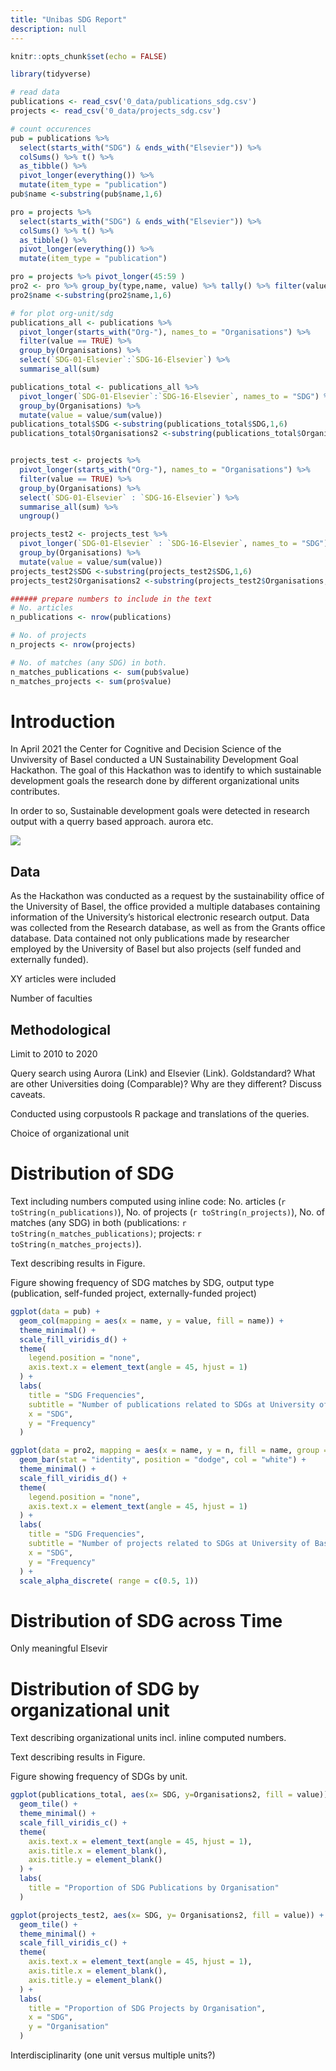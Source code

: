 ```yaml
---
title: "Unibas SDG Report"
description: null
---
```


```r
knitr::opts_chunk$set(echo = FALSE)

library(tidyverse)

# read data
publications <- read_csv('0_data/publications_sdg.csv')
projects <- read_csv('0_data/projects_sdg.csv')

# count occurences
pub = publications %>% 
  select(starts_with("SDG") & ends_with("Elsevier")) %>% 
  colSums() %>% t() %>% 
  as_tibble() %>% 
  pivot_longer(everything()) %>% 
  mutate(item_type = "publication")
pub$name <-substring(pub$name,1,6)

pro = projects %>% 
  select(starts_with("SDG") & ends_with("Elsevier")) %>% 
  colSums() %>% t() %>% 
  as_tibble() %>% 
  pivot_longer(everything()) %>% 
  mutate(item_type = "publication")

pro = projects %>% pivot_longer(45:59 )
pro2 <- pro %>% group_by(type,name, value) %>% tally() %>% filter(value == TRUE)
pro2$name <-substring(pro2$name,1,6)

# for plot org-unit/sdg
publications_all <- publications %>%
  pivot_longer(starts_with("Org-"), names_to = "Organisations") %>%
  filter(value == TRUE) %>%
  group_by(Organisations) %>%
  select(`SDG-01-Elsevier`:`SDG-16-Elsevier`) %>%
  summarise_all(sum) 

publications_total <- publications_all %>%
  pivot_longer(`SDG-01-Elsevier`:`SDG-16-Elsevier`, names_to = "SDG") %>% 
  group_by(Organisations) %>%
  mutate(value = value/sum(value))
publications_total$SDG <-substring(publications_total$SDG,1,6)
publications_total$Organisations2 <-substring(publications_total$Organisations,5,)


projects_test <- projects %>% 
  pivot_longer(starts_with("Org-"), names_to = "Organisations") %>% 
  filter(value == TRUE) %>% 
  group_by(Organisations) %>% 
  select(`SDG-01-Elsevier` : `SDG-16-Elsevier`) %>% 
  summarise_all(sum) %>% 
  ungroup() 

projects_test2 <- projects_test %>%   
  pivot_longer(`SDG-01-Elsevier` : `SDG-16-Elsevier`, names_to = "SDG") %>% 
  group_by(Organisations) %>% 
  mutate(value = value/sum(value))
projects_test2$SDG <-substring(projects_test2$SDG,1,6)
projects_test2$Organisations2 <-substring(projects_test2$Organisations,5,)

###### prepare numbers to include in the text
# No. articles
n_publications <- nrow(publications)

# No. of projects
n_projects <- nrow(projects)

# No. of matches (any SDG) in both.
n_matches_publications <- sum(pub$value)
n_matches_projects <- sum(pro$value)


```


# Introduction

In April 2021 the Center for Cognitive and Decision Science of the Unviversity of Basel conducted a UN Sustainability Development Goal Hackathon. The goal of this Hackathon was to identify to which sustainable development goals the research done by different organizational units contributes.

In order to so, Sustainable development goals were detected in research output with a querry based approach. aurora etc. 

<img src="https://upload.wikimedia.org/wikipedia/commons/d/df/Sustainable_Development_Goals.png"></img>

## Data

As the Hackathon was conducted as a request by the sustainability office of the University of Basel, the office provided a multiple databases containing information of the University’s historical electronic research output.
Data was collected from the Research database, as well as from the Grants office database. Data contained not only publications made by researcher employed by the University of Basel but also projects (self funded and externally funded). 

XY articles were included 

Number of faculties 


## Methodological 

Limit to 2010 to 2020

Query search using Aurora (Link) and Elsevier (Link). Goldstandard? What are other Universities doing (Comparable)? Why are they different? Discuss caveats.
 
Conducted using corpustools R package and translations of the queries.

Choice of organizational unit

# Distribution of SDG
Text including numbers computed using inline code: No. articles (`r toString(n_publications)`), No. of projects (`r toString(n_projects)`), No. of matches (any SDG) in both (publications: `r toString(n_matches_publications)`; projects: `r toString(n_matches_projects)`). 

Text describing results in Figure. 

Figure showing frequency of SDG matches by SDG, output type (publication, self-funded project, externally-funded project)

```r
ggplot(data = pub) +
  geom_col(mapping = aes(x = name, y = value, fill = name)) +
  theme_minimal() +
  scale_fill_viridis_d() +
  theme(
    legend.position = "none",
    axis.text.x = element_text(angle = 45, hjust = 1)
  ) +
  labs(
    title = "SDG Frequencies",
    subtitle = "Number of publications related to SDGs at University of Basel",
    x = "SDG",
    y = "Frequency"
  )
```

```r
ggplot(data = pro2, mapping = aes(x = name, y = n, fill = name, group = type, alpha = type)) +
  geom_bar(stat = "identity", position = "dodge", col = "white") +
  theme_minimal() +
  scale_fill_viridis_d() +
  theme(
    legend.position = "none",
    axis.text.x = element_text(angle = 45, hjust = 1)
  ) +
  labs(
    title = "SDG Frequencies",
    subtitle = "Number of projects related to SDGs at University of Basel",
    x = "SDG",
    y = "Frequency"
  ) +
  scale_alpha_discrete( range = c(0.5, 1))
```



# Distribution of SDG across Time

Only meaningful Elsevir

# Distribution of SDG by organizational unit

Text describing organizational units incl. inline computed numbers. 



Text describing results in Figure. 

Figure showing frequency of SDGs by unit.
```r
ggplot(publications_total, aes(x= SDG, y=Organisations2, fill = value)) +
  geom_tile() +
  theme_minimal() +
  scale_fill_viridis_c() +
  theme(
    axis.text.x = element_text(angle = 45, hjust = 1),
    axis.title.x = element_blank(),
    axis.title.y = element_blank()
  ) +
  labs(
    title = "Proportion of SDG Publications by Organisation"
  )
```

```r
ggplot(projects_test2, aes(x= SDG, y= Organisations2, fill = value)) +
  geom_tile() +
  theme_minimal() +
  scale_fill_viridis_c() +
  theme(
    axis.text.x = element_text(angle = 45, hjust = 1),
    axis.title.x = element_blank(),
    axis.title.y = element_blank()
  ) +
  labs(
    title = "Proportion of SDG Projects by Organisation",
    x = "SDG",
    y = "Organisation"
  )
```


Interdisciplinarity (one unit versus multiple units?)


